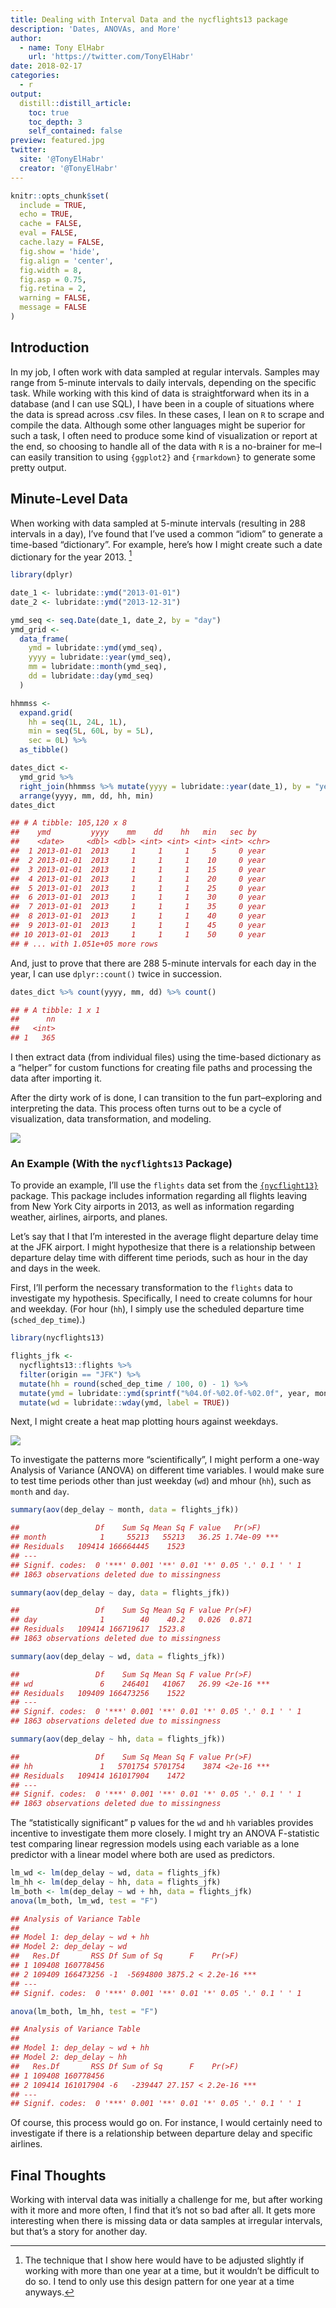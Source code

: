 ```yaml
---
title: Dealing with Interval Data and the nycflights13 package
description: 'Dates, ANOVAs, and More'
author:
  - name: Tony ElHabr
    url: 'https://twitter.com/TonyElHabr'
date: 2018-02-17
categories:
  - r
output: 
  distill::distill_article:
    toc: true
    toc_depth: 3
    self_contained: false
preview: featured.jpg
twitter:
  site: '@TonyElHabr'
  creator: '@TonyElHabr'
---
```


```r
knitr::opts_chunk$set(
  include = TRUE,
  echo = TRUE,
  cache = FALSE,
  eval = FALSE,
  cache.lazy = FALSE,
  fig.show = 'hide',
  fig.align = 'center',
  fig.width = 8,
  fig.asp = 0.75,
  fig.retina = 2,
  warning = FALSE,
  message = FALSE
)
```

## Introduction

In my job, I often work with data sampled at regular intervals. Samples may range from 5-minute intervals to daily intervals, depending on the specific task. While working with this kind of data is straightforward when its in a database (and I can use SQL), I have been in a couple of situations where the data is spread across .csv files. In these cases, I lean on `R` to scrape and compile the data. Although some other languages might be superior for such a task, I often need to produce some kind of visualization or report at the end, so choosing to handle all of the data with `R` is a no-brainer for me--I can easily transition to using `{ggplot2}` and `{rmarkdown}` to generate some pretty output.

## Minute-Level Data

When working with data sampled at 5-minute intervals (resulting in 288 intervals in a day), I've found that I've used a common "idiom" to generate a time-based "dictionary". For example, here's how I might create such a date dictionary for the year 2013. [^1]

[^1]: The technique that I show here would have to be adjusted slightly if working with more than one year at a time, but it wouldn't be difficult to do so. I tend to only use this design pattern for one year at a time anyways.

```r
library(dplyr)

date_1 <- lubridate::ymd("2013-01-01")
date_2 <- lubridate::ymd("2013-12-31")

ymd_seq <- seq.Date(date_1, date_2, by = "day")
ymd_grid <-
  data_frame(
    ymd = lubridate::ymd(ymd_seq),
    yyyy = lubridate::year(ymd_seq),
    mm = lubridate::month(ymd_seq),
    dd = lubridate::day(ymd_seq)
  )

hhmmss <-
  expand.grid(
    hh = seq(1L, 24L, 1L), 
    min = seq(5L, 60L, by = 5L), 
    sec = 0L) %>% 
  as_tibble()

dates_dict <-
  ymd_grid %>%
  right_join(hhmmss %>% mutate(yyyy = lubridate::year(date_1), by = "year")) %>% 
  arrange(yyyy, mm, dd, hh, min)
dates_dict
```

```r
## # A tibble: 105,120 x 8
##    ymd         yyyy    mm    dd    hh   min   sec by   
##    <date>     <dbl> <dbl> <int> <int> <int> <int> <chr>
##  1 2013-01-01  2013     1     1     1     5     0 year 
##  2 2013-01-01  2013     1     1     1    10     0 year 
##  3 2013-01-01  2013     1     1     1    15     0 year 
##  4 2013-01-01  2013     1     1     1    20     0 year 
##  5 2013-01-01  2013     1     1     1    25     0 year 
##  6 2013-01-01  2013     1     1     1    30     0 year 
##  7 2013-01-01  2013     1     1     1    35     0 year 
##  8 2013-01-01  2013     1     1     1    40     0 year 
##  9 2013-01-01  2013     1     1     1    45     0 year 
## 10 2013-01-01  2013     1     1     1    50     0 year 
## # ... with 1.051e+05 more rows
```

And, just to prove that there are 288 5-minute intervals for each day in the year, I can use `dplyr::count()` twice in succession.

```r
dates_dict %>% count(yyyy, mm, dd) %>% count()
```

```r
## # A tibble: 1 x 1
##      nn
##   <int>
## 1   365
```

I then extract data (from individual files) using the time-based dictionary as a "helper" for custom functions for creating file paths and processing the data after importing it.

After the dirty work of is done, I can transition to the fun part--exploring and interpreting the data. This process often turns out to be a cycle of visualization, data transformation, and modeling.

![](data-science.png)

### An Example (With the `nycflights13` Package)

To provide an example, I'll use the `flights` data set from the [`{nycflight13}`](https://cran.r-project.org/web/packages/nycflights13/index.html) package. This package includes information regarding all flights leaving from New York City airports in 2013, as well as information regarding weather, airlines, airports, and planes.

Let's say that I that I'm interested in the average flight departure delay time at the JFK airport. I might hypothesize that there is a relationship between departure delay time with different time periods, such as hour in the day and days in the week.

First, I'll perform the necessary transformation to the `flights` data to investigate my hypothesis. Specifically, I need to create columns for hour and weekday. (For hour (`hh`), I simply use the scheduled departure time (`sched_dep_time`).)

```r
library(nycflights13)

flights_jfk <-
  nycflights13::flights %>% 
  filter(origin == "JFK") %>% 
  mutate(hh = round(sched_dep_time / 100, 0) - 1) %>% 
  mutate(ymd = lubridate::ymd(sprintf("%04.0f-%02.0f-%02.0f", year, month, day))) %>% 
  mutate(wd = lubridate::wday(ymd, label = TRUE))
```

Next, I might create a heat map plotting hours against weekdays.

![](viz_nycflight13-1.png)

To investigate the patterns more "scientifically", I might perform a one-way Analysis of Variance (ANOVA) on different time variables. I would make sure to test time periods other than just weekday (`wd`) and mhour (`hh`), such as `month` and `day`.

```r
summary(aov(dep_delay ~ month, data = flights_jfk))
```

```r
##                 Df    Sum Sq Mean Sq F value   Pr(>F)    
## month            1     55213   55213   36.25 1.74e-09 ***
## Residuals   109414 166664445    1523                     
## ---
## Signif. codes:  0 '***' 0.001 '**' 0.01 '*' 0.05 '.' 0.1 ' ' 1
## 1863 observations deleted due to missingness
```

```r
summary(aov(dep_delay ~ day, data = flights_jfk))
```

```r
##                 Df    Sum Sq Mean Sq F value Pr(>F)
## day              1        40    40.2   0.026  0.871
## Residuals   109414 166719617  1523.8               
## 1863 observations deleted due to missingness
```

```r
summary(aov(dep_delay ~ wd, data = flights_jfk))
```

```r
##                 Df    Sum Sq Mean Sq F value Pr(>F)    
## wd               6    246401   41067   26.99 <2e-16 ***
## Residuals   109409 166473256    1522                   
## ---
## Signif. codes:  0 '***' 0.001 '**' 0.01 '*' 0.05 '.' 0.1 ' ' 1
## 1863 observations deleted due to missingness
```

```r
summary(aov(dep_delay ~ hh, data = flights_jfk))
```

```r
##                 Df    Sum Sq Mean Sq F value Pr(>F)    
## hh               1   5701754 5701754    3874 <2e-16 ***
## Residuals   109414 161017904    1472                   
## ---
## Signif. codes:  0 '***' 0.001 '**' 0.01 '*' 0.05 '.' 0.1 ' ' 1
## 1863 observations deleted due to missingness
```

The "statistically significant" p values for the `wd` and `hh` variables provides incentive to investigate them more closely. I might try an ANOVA F-statistic test comparing linear regression models using each variable as a lone predictor with a linear model where both are used as predictors.

```r
lm_wd <- lm(dep_delay ~ wd, data = flights_jfk)
lm_hh <- lm(dep_delay ~ hh, data = flights_jfk)
lm_both <- lm(dep_delay ~ wd + hh, data = flights_jfk)
anova(lm_both, lm_wd, test = "F")
```

```r
## Analysis of Variance Table
## 
## Model 1: dep_delay ~ wd + hh
## Model 2: dep_delay ~ wd
##   Res.Df       RSS Df Sum of Sq      F    Pr(>F)    
## 1 109408 160778456                                  
## 2 109409 166473256 -1  -5694800 3875.2 < 2.2e-16 ***
## ---
## Signif. codes:  0 '***' 0.001 '**' 0.01 '*' 0.05 '.' 0.1 ' ' 1
```

```r
anova(lm_both, lm_hh, test = "F")
```

```r
## Analysis of Variance Table
## 
## Model 1: dep_delay ~ wd + hh
## Model 2: dep_delay ~ hh
##   Res.Df       RSS Df Sum of Sq      F    Pr(>F)    
## 1 109408 160778456                                  
## 2 109414 161017904 -6   -239447 27.157 < 2.2e-16 ***
## ---
## Signif. codes:  0 '***' 0.001 '**' 0.01 '*' 0.05 '.' 0.1 ' ' 1
```

Of course, this process would go on. For instance, I would certainly need to investigate if there is a relationship between departure delay and specific airlines.

## Final Thoughts

Working with interval data was initially a challenge for me, but after working with it more and more often, I find that it's not so bad after all. It gets more interesting when there is missing data or data samples at irregular intervals, but that's a story for another day.

